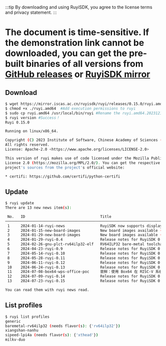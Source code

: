 
:::tip
By downloading and using RuyiSDK, you agree to the license terms and privacy statement.
:::

# The document is time-sensitive. If the demonstration link cannot be downloaded, you can get the pre-built binaries of all versions from [GitHub releases](https://github.com/ruyisdk/ruyi/releases) or [RuyiSDK mirror](https://mirror.iscas.ac.cn/ruyisdk/ruyi/testing/)

## Download

```bash
$ wget https://mirror.iscas.ac.cn/ruyisdk/ruyi/releases/0.15.0/ruyi.amd64  #Download ruyi from the software source
$ chmod +x ./ruyi.amd64  #Add execution permissions to ruyi
$ sudo cp ruyi.amd64 /usr/local/bin/ruyi #Rename the ruyi.amd64.20231211 to ruyi and put it in PATH
$ ruyi version #Success！
Ruyi 0.15.0

Running on linux/x86_64.

Copyright (C) 2023 Institute of Software, Chinese Academy of Sciences (ISCAS).
All rights reserved.
License: Apache-2.0 <https://www.apache.org/licenses/LICENSE-2.0>

This version of ruyi makes use of code licensed under the Mozilla Public
License 2.0 (https://mozilla.org/MPL/2.0/). You can get the respective
project's sources from the project's official website:

* certifi: https://github.com/certifi/python-certifi
```

## Update

```bash
$ ruyi update
There are 13 new news item(s):

 No.   ID                                  Title
──────────────────────────────────────────────────────────────────────────────────────────────────
 1     2024-01-14-ruyi-news                RuyiSDK now supports displaying news
 2     2024-01-15-new-board-images         New board images available (2024-01-15)
 3     2024-01-29-new-board-images         New board images available (2024-01-29)
 4     2024-01-29-ruyi-0.4                 Release notes for RuyiSDK 0.4
 5     2024-02-26-gnu-plct-rv64ilp32-elf   RV64ILP32 bare-metal toolchain & profile now available
 6     2024-04-23-ruyi-0.9                 Release notes for RuyiSDK 0.9
 7     2024-05-14-ruyi-0.10                Release notes for RuyiSDK 0.10
 8     2024-05-28-ruyi-0.11                Release notes for RuyiSDK 0.11
 9     2024-06-11-ruyi-0.12                Release notes for RuyiSDK 0.12
 10    2024-06-24-ruyi-0.13                Release notes for RuyiSDK 0.13
 11    2024-07-08-box64-wps-office-poc     尝鲜：使用 Box64 在 RISC-V 系统上运行 WPS Office
 12    2024-07-09-ruyi-0.14                Release notes for RuyiSDK 0.14
 13    2024-07-23-ruyi-0.15                Release notes for RuyiSDK 0.15

You can read them with ruyi news read.
```

## List profiles

```bash
$ ruyi list profiles
generic
baremetal-rv64ilp32 (needs flavor(s): {'rv64ilp32'})
xiangshan-nanhu
sipeed-lpi4a (needs flavor(s): {'xthead'})
milkv-duo
```
